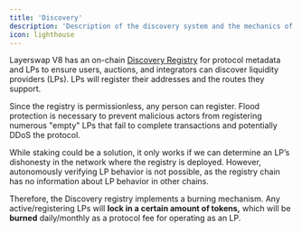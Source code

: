```yaml
---
title: 'Discovery'
description: 'Description of the discovery system and the mechanics of the token'
icon: lighthouse
---
```


Layerswap V8 has an on-chain [Discovery Registry](discovery) for protocol metadata and LPs to ensure users, auctions, and integrators can discover liquidity providers (LPs). LPs will register their addresses and the routes they support.

Since the registry is permissionless, any person can register. Flood protection is necessary to prevent malicious actors from registering numerous "empty" LPs that fail to complete transactions and potentially DDoS the protocol.

While staking could be a solution, it only works if we can determine an LP’s dishonesty in the network where the registry is deployed. However, autonomously verifying LP behavior is not possible, as the registry chain has no information about LP behavior in other chains.

Therefore, the Discovery registry implements a burning mechanism. Any active/registering LPs will **lock in a certain amount of tokens,** which will be **burned** daily/monthly as a protocol fee for operating as an LP.